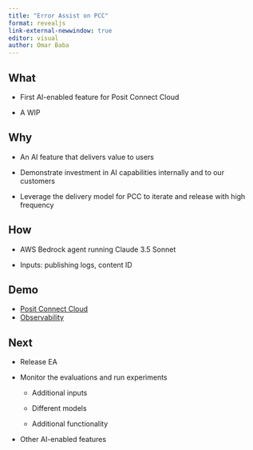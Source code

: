 ```yaml
---
title: "Error Assist on PCC"
format: revealjs
link-external-newwindow: true
editor: visual
author: Omar Baba
---
```


## What

-   First AI-enabled feature for Posit Connect Cloud

-   A WIP

## Why

-   An AI feature that delivers value to users

-   Demonstrate investment in AI capabilities internally and to our customers

-   Leverage the delivery model for PCC to iterate and release with high frequency

## How

-   AWS Bedrock agent running Claude 3.5 Sonnet

-   Inputs: publishing logs, content ID

## Demo

-   [Posit Connect Cloud](https://13-add-error-assist-window-to-logs.preview.staging.connect.posit.cloud "Staging")
-   [Observability](https://posit-hosted-vivid.datadoghq.com/llm/applications?fromUser=false&start=1748540094794&end=1749144894794&paused=false "LLM Observability")

## Next

-   Release EA

-   Monitor the evaluations and run experiments

    -   Additional inputs

    -   Different models

    -   Additional functionality

-   Other AI-enabled features

